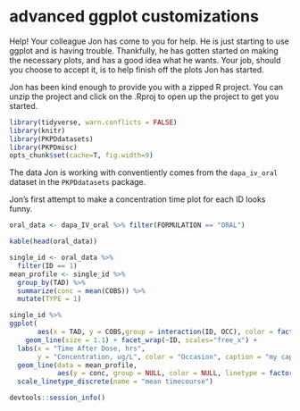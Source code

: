 # advanced ggplot customizations

Help! Your colleague Jon has come to you for help. He is just starting to use ggplot and is having trouble. Thankfully, he has gotten started on making the necessary plots, and has a good idea what he wants. Your job, should you choose to accept it, is to help finish off the plots Jon has started. 


Jon has been kind enough to provide you with a zipped R project. You can unzip the project and click on the .Rproj to open up the project to get you started. 

```r
library(tidyverse, warn.conflicts = FALSE)
library(knitr)
library(PKPDdatasets)
library(PKPDmisc) 
opts_chunk$set(cache=T, fig.width=9)
```

The data Jon is working with conventiently comes from the `dapa_iv_oral` dataset in the `PKPDdatasets` package.

Jon's first attempt to make a concentration time plot for each ID looks funny. 

```r
oral_data <- dapa_IV_oral %>% filter(FORMULATION == "ORAL")
```

```r
kable(head(oral_data))
```

```r
single_id <- oral_data %>%
  filter(ID == 1) 
mean_profile <- single_id %>% 
  group_by(TAD) %>%
  summarize(conc = mean(COBS)) %>% 
  mutate(TYPE = 1)

single_id %>%
ggplot( 
       aes(x = TAD, y = COBS,group = interaction(ID, OCC), color = factor(OCC))) + 
    geom_line(size = 1.1) + facet_wrap(~ID, scales="free_x") +
  labs(x = "Time After Dose, hrs", 
       y = "Concentration, ug/L", color = "Occasion", caption = "my caption", title = "my cool plot") +
  geom_line(data = mean_profile, 
            aes(y = conc, group = NULL, color = NULL, linetype = factor(TYPE)), size = 1.5) +
  scale_linetype_discrete(name = "mean timecourse")
```

```r
devtools::session_info()
```


